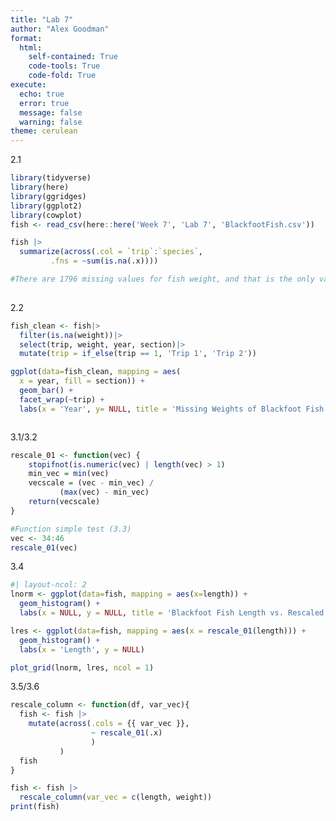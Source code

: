 ```yaml
---
title: "Lab 7"
author: "Alex Goodman"
format:
  html:
    self-contained: True
    code-tools: True
    code-fold: True
execute:
  echo: true
  error: true
  message: false
  warning: false
theme: cerulean
---
```


2.1

```r
library(tidyverse)
library(here)
library(ggridges)
library(ggplot2)
library(cowplot)
fish <- read_csv(here::here('Week 7', 'Lab 7', 'BlackfootFish.csv'))

fish |>
  summarize(across(.col = `trip`:`species`, 
         .fns = ~sum(is.na(.x))))

#There are 1796 missing values for fish weight, and that is the only variable with missing values.
  
```

2.2
```r
fish_clean <- fish|>
  filter(is.na(weight))|>
  select(trip, weight, year, section)|>
  mutate(trip = if_else(trip == 1, 'Trip 1', 'Trip 2'))

ggplot(data=fish_clean, mapping = aes(
  x = year, fill = section)) +
  geom_bar() +
  facet_wrap(~trip) +
  labs(x = 'Year', y= NULL, title = 'Missing Weights of Blackfoot Fish')



```

3.1/3.2
```r
rescale_01 <- function(vec) {
    stopifnot(is.numeric(vec) | length(vec) > 1)
    min_vec = min(vec)
    vecscale = (vec - min_vec) / 
           (max(vec) - min_vec)
    return(vecscale)
}

#Function simple test (3.3)
vec <- 34:46
rescale_01(vec)
```

3.4
```r
#| layout-ncol: 2
lnorm <- ggplot(data=fish, mapping = aes(x=length)) +
  geom_histogram() +
  labs(x = NULL, y = NULL, title = 'Blackfoot Fish Length vs. Rescaled Length')

lres <- ggplot(data=fish, mapping = aes(x = rescale_01(length))) +
  geom_histogram() +
  labs(x = 'Length', y = NULL)

plot_grid(lnorm, lres, ncol = 1)
```

3.5/3.6
```r
rescale_column <- function(df, var_vec){
  fish <- fish |>
    mutate(across(.cols = {{ var_vec }}, 
                  ~ rescale_01(.x)
                  )
           )
  fish
}

fish <- fish |>
  rescale_column(var_vec = c(length, weight))
print(fish)

```
